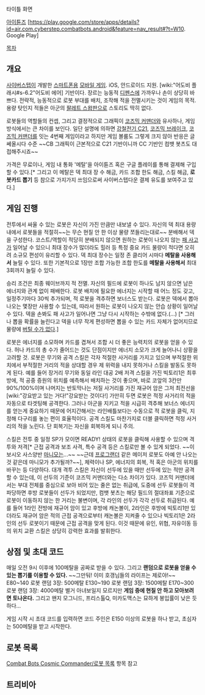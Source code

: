 {{{#!html
<iframe width="603" height="369" src="http://www.youtube.com/embed/_YgIkREoTQM" frameborder="0" allowfullscreen></iframe>
<img src="http://m1.daumcdn.net/cfile213/image/13760B3A507977A33A2D7C"width=300>
}}}
타이틀 화면

[http://itunes.apple.com/kr/app/combat-bots-cosmic-commander/id527534706?mt=8 아이튠즈]
[https://play.google.com/store/apps/details?id=air.com.cyberstep.combatbots.android&feature=nav_result#?t=W10. Google Play]

[[목차]]

== 개요 ==
[[사이버스텝]]이 개발한 [[스마트폰]]용 [[모바일 게임]]. iOS, 안드로이드 지원. [wiki:"어도비 플래시#s-6.2"어도비 에어] 기반이다.
장르는 능동적 [[디펜스]]에 가까우나 손이 상당히 바쁘다. 전략적, 능동적으로 로봇 부대를 배치, 조작해 적을 전멸시키는 것이 게임의 목적. 용량 탓인지 적들은 아군의 [[팔레트 스왑]]판으로 스토리도 딱히 없다.

로봇들의 역할들의 컨셉, 그리고 결정적으로 그래픽이 [[코즈믹 커맨더]]와 유사하나, 게임 방식에서는 큰 차이를 보인다. 일단 설명에 의하면 [[강철전기 C21]], [[코즈믹 브레이크]], [[코즈믹 커맨더]]를 잇는 4번째 게임이라고 하지만 게임 볼륨도 그렇게 크지 않아 반응은 글쎄올시다 수준 ~~CB 그래픽이 근본적으로 C21 기반이니까 CC 기반인 컴뱃 봇츠도 대접해주시죠~~

가격은 무료이나, 게임 내 통화 '메탈'을 아이튠즈 혹은 구글 플레이를 통해 결제해 구입할 수 있다.[* 그리고 이 메탈은 덱 최대 장 수 해금, 카드 조합 한도 해금, 스킬 해금, '''로봇카드 뽑기''' 등 참으로 가지가지 쓰임으로써 사이버스텝다운 결제 유도를 보여주고 있다.]

== 게임 진행 ==
전투에서 싸울 수 있는 로봇은 자신이 가진 만큼만 내보낼 수 있다. 자신의 덱 최대 용량 내에서 로봇들을 적절히~~는 무슨 현질 안 한 이상 물량 쪼들리는대로~~ 분배해서 덱을 구성한다. 코스트/역할이 적당히 분배되지 않으면 원하는 로봇이 나오지 않는 [[패 사고]]가 일어날 수 있으니 최대 장수가 많더라도 힐러 등 특정 중요 카드 물량이 적다면 오히려 소규모 편성이 유리할 수 있다.
덱 최대 장수는 일정 존 클리어 시마다 '''메탈을 사용해서''' 늘릴 수 있다. 또한 기본적으로 1장만 조합 가능한 조합 한도를 '''메탈을 사용해서''' 최대 3회까지 늘릴 수 있다.

{{{#!html
<img src="http://m1.daumcdn.net/cfile215/image/11088B3B507977D120E5EB"width=300>
}}}
승리 조건은 최종 웨이브까지 적 전멸. 자신의 필드에 로봇이 하나도 남지 않으면 남은 에너지와 관계 없이 패배한다. 로봇 배치에 필요한 에너지는 시작할 때 어느 정도 갖고, 일정주기마다 30씩 추가되며, 적 로봇을 격추하면 보너스도 받는다. 로봇은 덱에서 뽑아 나오는 몇장만 사용할 수 있는데, 따라서 원하는 로봇이 나오지 않는 안습 상황이 일어날 수 있다. 덱을 손봐도 패 사고가 일어나면 그냥 다시 시작하는 수밖에 없다.(...) [* 그러나 뽑을 확률을 늘린다고 덱을 너무 작게 편성하면 뽑을 수 있는 카드 자체가 없어지므로 물량에 [[버틸 수가 없다]].]

로봇은 에너지를 소모하며 카드를 겹쳐서 조합 시 더 좋은 능력치의 로봇을 얻을 수 있다. 허나 카드의 총 수가 줄어드는 것도 단점이지만 에너지 소모가 크게 늘어나니 상황을 고려할 것.
로봇은 무기와 공격 스킬은 각자 적절한 사거리를 가지고 있으며 부적절한 위치에서 부적절한 거리의 적을 상대할 경우 제 위력을 내지 못하거나 스킬을 발동도 못하게 된다. 예를 들어 장거리 무기와 동일 라인 대공 2배 저격 스킬을 가진 빅토리1은 최후방에, 적 공중 증원의 위치를 예측해서 배치하는 것이 좋으며, 바로 코앞의 3칸만 90%/100%이며 나머지는 반토막나는 저질 사거리를 가진 재규어 암은 그저 최전선을 [wiki:"강요받고 있는 거다!"강요받는 것이다!]
가만히 두면 로봇은 적정 사거리의 적을 자동으로 타겟팅해 공격한다. 그러나 아군을 지키고 적을 시급히 격추해 보너스 에너지를 얻는게 중요하기 때문에 어지간해서는 라인배틀보다는 수동으로 적 로봇을 클릭, 지정해 다구리를 놓는 편이 효율적이다. 공격 스킬도 마찬가지로 더블 클릭하면 적정 사거리의 적을 노린다. 단 회복기는 자신을 회복하게 되니 주의.

스킬은 전투 중 일정 SP가 모이면 READY! 상태의 로봇을 클릭해 사용할 수 있으며 격투와 저격[* 근접 공격과 보조 사격, 특수 공격 등은 스킬로만 볼 수 있게 되었다. ~~이보시오 사스양반 [[마니모]]는...~~ ~~근데 [[프로그랜더]] 같은 메이저 로봇도 아예 안 나오는 것 같은데 마니모가 추가될까?~~], 체력이나 SP, 에너지의 회복, 적 혹은 아군의 위치를 바꾸는 등 다양하다.
대개 격투 스킬은 자신이 선두에 있을 때만 선두에 있는 적만 공격할 수 있는데, 이 선두의 기준이 코즈믹 커맨더와는 다소 차이가 있다. 코즈믹 커맨더에서는 부대 전체를 중심으로 보아 비어 있는 줄은 없는 취급에, 도중에 선두 로봇들이 격파당하면 후방 로봇들이 선두가 되었지만, 컴뱃 봇츠는 해당 필드의 절대좌표 기준으로 로봇이 이동하지 않는 한 거리는 불변이며, 각 라인의 선두가 각각 선두로 취급된다. 예를 들어 1라인 전방에 재규어 암이 있고 후방에 캐논볼이, 2라인은 후방에 빅토리1만 있더라도 재규어 암은 적의 근접 공격으로부터 캐논볼은 지켜줄 수 있으나 빅토리1은 2라인의 선두 로봇이기 때문에 근접 공격을 맞게 된다. 이것 때문에 유인, 위협, 자유이동 등의 위치 교환 스킬은 상당히 강력한 효과를 발휘한다.

== 상점 및 초대 코드 ==
매일 오전 9시 이후에 100메탈을 공짜로 받을 수 있다. 그리고 '''랜덤으로 로봇을 얻을 수 있는 뽑기를 이용할 수 있다.''' ~~그만둬! 이미 호갱님들의 라이프는 제로야!~~
E80~140 로봇 랜덤 3장: 500메탈
E130~190 로봇 랜덤 3장: 1500메탈
E170~300 로봇 랜덤 3장: 4000메탈
별거 아녀보일지 모르지만 '''게임 중에 현질 안 하고 모아보려면 토나온다.''' 그리고 왠지 모그니드, 프리스톨Q, 미카도맥스는 묘하게 봉입률이 낮은 듯하다...

게임 시작 시 초대 코드를 입력하면 코드 주인은 E150 이상의 로봇을 하나 받고, 초심자는 500메탈을 받고 시작한다.

== 로봇 목록 ==
[[Combat Bots Cosmic Commander/로봇 목록]] 항목 참고

== 트리비아 ==
